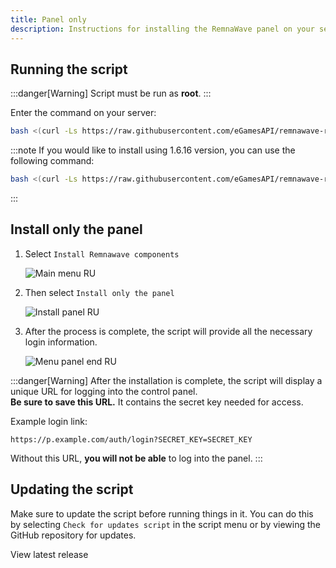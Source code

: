 ---
title: Panel only
description: Instructions for installing the RemnaWave panel on your server.
---


## Running the script

:::danger[Warning]
Script must be run as **root**.
:::

Enter the command on your server:

```bash
bash <(curl -Ls https://raw.githubusercontent.com/eGamesAPI/remnawave-reverse-proxy/refs/heads/main/install_remnawave.sh)
```

:::note
If you would like to install using 1.6.16 version, you can use the following command:

```bash
bash <(curl -Ls https://raw.githubusercontent.com/eGamesAPI/remnawave-reverse-proxy/refs/tags/v.1.7.5/install_remnawave.sh)
```
:::

## Install only the panel

<Steps>

1. Select `Install Remnawave components`

    ![Main menu RU](https://raw.githubusercontent.com/eGamesAPI/remnawave-reverse-proxy/refs/heads/main/docs/src/assets/en/main_menu.png)

2. Then select `Install only the panel`

    ![Install panel RU](https://raw.githubusercontent.com/eGamesAPI/remnawave-reverse-proxy/refs/heads/main/docs/src/assets/en/install_panel.png)

3. After the process is complete, the script will provide all the necessary login information.

    ![Menu panel end RU](https://raw.githubusercontent.com/eGamesAPI/remnawave-reverse-proxy/refs/heads/main/docs/src/assets/en/menu_panel_end.png)

</Steps>

:::danger[Warning]
After the installation is complete, the script will display a unique URL for logging into the control panel.  
**Be sure to save this URL.** It contains the secret key needed for access.

Example login link:
```
https://p.example.com/auth/login?SECRET_KEY=SECRET_KEY
```
Without this URL, **you will not be able** to log into the panel.
:::

## Updating the script

Make sure to update the script before running things in it. You can do this by selecting `Check for updates script` in the script menu or by viewing the GitHub repository for updates.

<div style={{ display: 'flex', flexDirection: 'column', alignItems: 'center', gap: '1rem', textAlign: 'center' }}>
    <LinkButton
        href="https://github.com/eGamesAPI/remnawave-reverse-proxy/releases/latest"
        icon="github"
        iconPlacement="start"
    >
        View latest release
    </LinkButton>
</div>